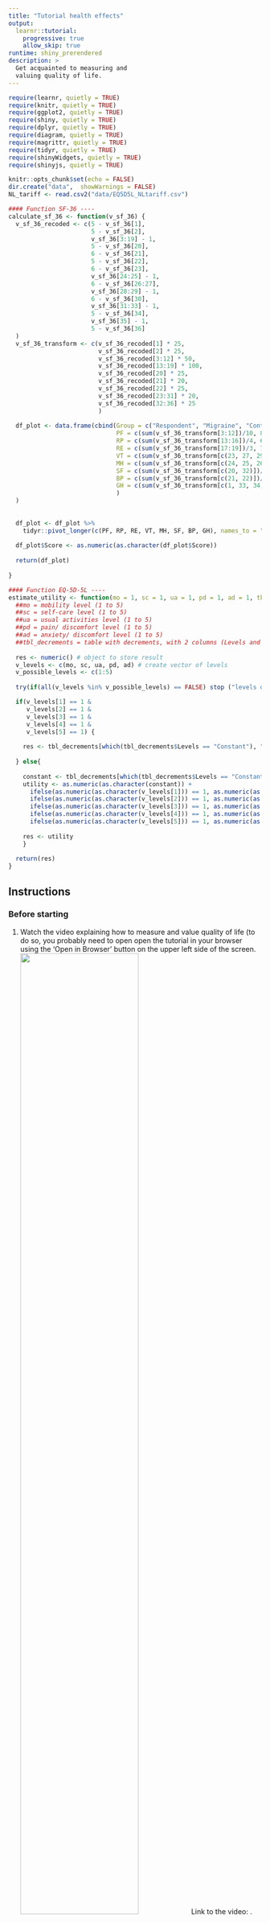 ```yaml
---
title: "Tutorial health effects"
output: 
  learnr::tutorial:
    progressive: true
    allow_skip: true
runtime: shiny_prerendered
description: >
  Get acquainted to measuring and
  valuing quality of life.
---
```


```r
require(learnr, quietly = TRUE)
require(knitr, quietly = TRUE)
require(ggplot2, quietly = TRUE)
require(shiny, quietly = TRUE)
require(dplyr, quietly = TRUE)
require(diagram, quietly = TRUE)
require(magrittr, quietly = TRUE)
require(tidyr, quietly = TRUE)
require(shinyWidgets, quietly = TRUE)
require(shinyjs, quietly = TRUE)

knitr::opts_chunk$set(echo = FALSE)
dir.create("data",  showWarnings = FALSE)
NL_tariff <- read.csv2("data/EQ5D5L_NLtariff.csv")

#### Function SF-36 ----
calculate_sf_36 <- function(v_sf_36) {
  v_sf_36_recoded <- c(5 - v_sf_36[1],
                       5 - v_sf_36[2],
                       v_sf_36[3:19] - 1,
                       5 - v_sf_36[20],
                       6 - v_sf_36[21],
                       5 - v_sf_36[22],
                       6 - v_sf_36[23],
                       v_sf_36[24:25] - 1,
                       6 - v_sf_36[26:27],
                       v_sf_36[28:29] - 1,
                       6 - v_sf_36[30],
                       v_sf_36[31:33] - 1,
                       5 - v_sf_36[34],
                       v_sf_36[35] - 1,
                       5 - v_sf_36[36]
  )
  v_sf_36_transform <- c(v_sf_36_recoded[1] * 25,
                         v_sf_36_recoded[2] * 25,
                         v_sf_36_recoded[3:12] * 50,
                         v_sf_36_recoded[13:19] * 100,
                         v_sf_36_recoded[20] * 25,
                         v_sf_36_recoded[21] * 20,
                         v_sf_36_recoded[22] * 25,
                         v_sf_36_recoded[23:31] * 20,
                         v_sf_36_recoded[32:36] * 25
                         )
  
  df_plot <- data.frame(cbind(Group = c("Respondent", "Migraine", "Control"),
                              PF = c(sum(v_sf_36_transform[3:12])/10, 84.8, 86.1),
                              RP = c(sum(v_sf_36_transform[13:16])/4, 63.3, 76.6),
                              RE = c(sum(v_sf_36_transform[17:19])/3, 75.1, 81.2),
                              VT = c(sum(v_sf_36_transform[c(23, 27, 29, 31)])/4, 61.5, 68),
                              MH = c(sum(v_sf_36_transform[c(24, 25, 26, 28, 30)])/5, 72.2, 76.8),
                              SF = c(sum(v_sf_36_transform[c(20, 32)])/2, 76.6, 84.7),
                              BP = c(sum(v_sf_36_transform[c(21, 22)])/2, 69.4, 81.6),
                              GH = c(sum(v_sf_36_transform[c(1, 33, 34, 35, 36)])/5, 66.4, 72)
                              )
  )
  
  
  df_plot <- df_plot %>% 
    tidyr::pivot_longer(c(PF, RP, RE, VT, MH, SF, BP, GH), names_to = "Domain", values_to = "Score")
  
  df_plot$Score <- as.numeric(as.character(df_plot$Score))
  
  return(df_plot)
  
}

#### Function EQ-5D-5L ----
estimate_utility <- function(mo = 1, sc = 1, ua = 1, pd = 1, ad = 1, tbl_decrements = NL_tariff){
  ##mo = mobility level (1 to 5)
  ##sc = self-care level (1 to 5)
  ##ua = usual activities level (1 to 5)
  ##pd = pain/ discomfort level (1 to 5)
  ##ad = anxiety/ discomfort level (1 to 5)
  ##tbl_decrements = table with decrements, with 2 columns (Levels and Decrements), order by category and levels
  
  res <- numeric() # object to store result
  v_levels <- c(mo, sc, ua, pd, ad) # create vector of levels
  v_possible_levels <- c(1:5)
 
  try(if(all(v_levels %in% v_possible_levels) == FALSE) stop ("levels different than 1 to 5"))

  if(v_levels[1] == 1 &
     v_levels[2] == 1 &
     v_levels[3] == 1 &
     v_levels[4] == 1 &
     v_levels[5] == 1) {
    
    res <- tbl_decrements[which(tbl_decrements$Levels == "Constant"), "Decrements"]
    
  } else{
    
    constant <- tbl_decrements[which(tbl_decrements$Levels == "Constant"), "Decrements"] # Constant when deviating from full health
    utility <- as.numeric(as.character(constant)) + 
      ifelse(as.numeric(as.character(v_levels[1])) == 1, as.numeric(as.character("0")), as.numeric(as.character(tbl_decrements[which(tbl_decrements$Levels == paste0("mo", v_levels[1])), "Decrements"]))) +
      ifelse(as.numeric(as.character(v_levels[2])) == 1, as.numeric(as.character("0")), as.numeric(as.character(tbl_decrements[which(tbl_decrements$Levels == paste0("sc", v_levels[2])), "Decrements"]))) +
      ifelse(as.numeric(as.character(v_levels[3])) == 1, as.numeric(as.character("0")), as.numeric(as.character(tbl_decrements[which(tbl_decrements$Levels == paste0("ua", v_levels[3])), "Decrements"]))) +
      ifelse(as.numeric(as.character(v_levels[4])) == 1, as.numeric(as.character("0")), as.numeric(as.character(tbl_decrements[which(tbl_decrements$Levels == paste0("pd", v_levels[4])), "Decrements"]))) +
      ifelse(as.numeric(as.character(v_levels[5])) == 1, as.numeric(as.character("0")), as.numeric(as.character(tbl_decrements[which(tbl_decrements$Levels == paste0("ad", v_levels[5])), "Decrements"]))) # apply decrements
    
    res <- utility
    }
  
  return(res)
}
```

## Instructions

### Before starting
1. Watch the video explaining how to measure and value quality of life (to do so, you probably need to open open the tutorial in your browser using the 'Open in Browser' button on the upper left side of the screen.  
![](){width="70%"}
Link to the video: .  

### Aims and instructions
The overall aim of this assignment is to get you acquainted with measuring and valuing quality of life using different instruments.  
**OF NOTE**: the solutions which are provided are one way to perform the calculations, you can obtain the same results using other fomula's. The last 'Hint' is always the solution of the assignment. Soultions can be copy/paste in the chunk as shown in the figures below. Once you have completed a code chunk, you can run it by pushing the 'Run code' button on the upper-right side of the chunk.  


```r
knitr::include_graphics("Tutorial_health_effects_files/images/Image_hint.png")
```

```r
knitr::include_graphics("Tutorial_health_effects_files/images/Image_solution.png")
```

[Link to figures](https://education.rstudio.com/blog/2020/05/learnr-for-remote/)

## SF-36
In this assignment you will experience what it is like to fill out the SF-36 Health Survey, a descriptive health-related quality of life instrument. You will start by filling in the SF-36 questionnaire. Subsequently you will enter your individual responses using the button below. These answers will automatically be rescored in the 8 sub-scales of the SF-36. Below a table and a graph will be drawn with your scores ('Respondent’). In these, the scores of a group of patients with migraine and a healthy control group are also displayed for comparison purposes.  
Instructions for completing the questionnaire: Please answer every question. Some questions may look like others, but each one is different. Please take the time to read and answer each question carefully by selecting in the description that best represents your health status.  
Your results are plotted in the graph below, in comparison with the results of a group of migraine patients (N = 340) and a control group of healthy individuals (N = 467).
```r
div(style = "display:inline-block",
    tags$div(class = "panel-heading", "1. In general, would you say your health is:"),
    radioButtons(inputId = "it_1",
                 label = NULL,
                 choices = list("Excellent" = 1, 
                                "Very good" = 2, 
                                "Good" = 3,
                                "Fair" = 4,
                                "Poor" = 5),
                 selected = 1),
    width = "350px")
div(style = "display:inline-block",
    tags$div(class = "panel-heading", "2. Compared to one year ago, how would you rate your health in general now?"),
    radioButtons(inputId = "it_2",
                 label = NULL,
                 choices = list("Much better now than a year ago" = 1, 
                                "Somewhat better now than a year ago" = 2, 
                                "About the same as one year ago" = 3,
                                "Somewhat worse now than one year ago" = 4,
                                "Much worse now than one year ago" = 5),
                 selected = 1),
    width = "350px")
tags$hr()
h4("3. The following items are about activities you might do during a typical day. Does your health now limit you in these activities? If so, how much?")
div(style = "display:inline-block",
    tags$div(class = "panel-heading", "3.a. Vigorous activities, such as running, lifting heavy objects, participating in strenuous sports."),
    radioButtons(inputId = "it_3a",
             label = NULL,
             choices = list("Yes, limited a lot." = 1, 
                            "Yes, limited a little." = 2, 
                            "No, not limited at all." = 3),
             selected = 3),
    width = "350px")
div(style = "display:inline-block",
    tags$div(class = "panel-heading", "3.b. Moderate activities, such as moving a table, pushing a vacuum cleaner, bowling, or playing golf?"),
    radioButtons(inputId = "it_3b",
             label = NULL,
             choices = list("Yes, limited a lot." = 1, 
                            "Yes, limited a little." = 2, 
                            "No, not limited at all." = 3),
             selected = 3),
    width = "350px")
div(style = "display:inline-block",
    tags$div(class = "panel-heading", "3.c. Lifting or carrying groceries."),
    radioButtons(inputId = "it_3c",
             label = NULL,
             choices = list("Yes, limited a lot." = 1, 
                            "Yes, limited a little." = 2, 
                            "No, not limited at all." = 3),
             selected = 3),
    width = "350px"
)
div(style = "display:inline-block",
    tags$div(class = "panel-heading", "3.d. Climbing several flights of stairs."),
    radioButtons(inputId = "it_3d",
             label = NULL,
             choices = list("Yes, limited a lot." = 1, 
                            "Yes, limited a little." = 2, 
                            "No, not limited at all." = 3),
             selected = 3),
    width = "350px")
div(style = "display:inline-block",
    tags$div(class = "panel-heading", "3.e. Climbing one flight of stairs."),
    radioButtons(inputId = "it_3e",
             label = NULL,
             choices = list("Yes, limited a lot." = 1, 
                            "Yes, limited a little." = 2, 
                            "No, not limited at all." = 3),
             selected = 3),
    width = "350px")
div(style = "display:inline-block",
    tags$div(class = "panel-heading", "3.f. Bending, kneeling or stooping."),
    radioButtons(inputId = "it_3f",
             label = NULL,
             choices = list("Yes, limited a lot." = 1, 
                            "Yes, limited a little." = 2, 
                            "No, not limited at all." = 3),
             selected = 3),
    width = "350px")
div(style = "display:inline-block",
    tags$div(class = "panel-heading", "3.g. Walking more than one mile."),
    radioButtons(inputId = "it_3g",
             label = NULL,
             choices = list("Yes, limited a lot." = 1, 
                            "Yes, limited a little." = 2, 
                            "No, not limited at all." = 3),
             selected = 3),
    width = "350px")
div(style = "display:inline-block",
    tags$div(class = "panel-heading", "3.h. Walking several blocks."),
    radioButtons(inputId = "it_3h",
             label = NULL,
             choices = list("Yes, limited a lot." = 1, 
                            "Yes, limited a little." = 2, 
                            "No, not limited at all." = 3),
             selected = 3),
    width = "350px")
div(style = "display:inline-block",
    tags$div(class = "panel-heading", "3.i. Walking one block."),
    radioButtons(inputId = "it_3i",
             label = NULL,
             choices = list("Yes, limited a lot." = 1, 
                            "Yes, limited a little." = 2, 
                            "No, not limited at all." = 3),
             selected = 3),
    width = "350px")
div(style = "display:inline-block",
    tags$div(class = "panel-heading", "3.j. Bathing or dressing yourself."),
    radioButtons(inputId = "it_3j",
                 label = NULL,
                 choices = list("Yes, limited a lot." = 1, 
                                "Yes, limited a little." = 2, 
                                "No, not limited at all." = 3),
                 selected = 3),
    width = "350px")
tags$hr()
h4("4. During the past 4 weeks, have you had any of the following problems with your work or other regular daily activities as a result of your physical health?")
div(style = "display:inline-block",
    tags$div(class = "panel-heading", "4.a. Cut down the amount of time you spent on work or other activities?"),
    radioButtons(inputId = "it_4a",
                 label = NULL,
                 choices = list("Yes" = 1, 
                                "No" = 2),
                 selected = 2),
    width = "250px")
div(style = "display:inline-block",
    tags$div(class = "panel-heading", "4.b. Accomplished less than you would like?"),
    radioButtons(inputId = "it_4b",
                 label = NULL,
                 choices = list("Yes" = 1, 
                                "No" = 2),
                 selected = 2),
    width = "250px")
div(style = "display:inline-block",
    tags$div(class = "panel-heading", "4.c. Were limited in the kind of work or other activities"),
    radioButtons(inputId = "it_4c",
                 label = NULL,
                 choices = list("Yes" = 1, 
                                "No" = 2),
                 selected = 2),
    width = "250px")
div(style = "display:inline-block",
    tags$div(class = "panel-heading", "4.d. Had difficulty performing the work or other activities",
             tags$br(),
             "(for example, it took extra time)"),
    radioButtons(inputId = "it_4d",
                 label = NULL,
                 choices = list("Yes" = 1, 
                                "No" = 2),
                 selected = 2),
    width = "250px")
tags$hr()
h4("5. During the past 4 weeks, have you had any of the following problems with your work or other regular daily activities as a result of any emotional problems (such as feeling depressed or anxious)?")
div(style = "display:inline-block",
    tags$div(class = "panel-heading", "5.a. Cut down the amount of time you spent on work or other activities?"),
    radioButtons(inputId = "it_5a",
                 label = NULL,
                 choices = list("Yes" = 1, 
                                "No" = 2),
                 selected = 2),
    width = "250px")
div(style = "display:inline-block",
    tags$div(class = "panel-heading", "5b. Accomplished less than you would like?"),
    radioButtons(inputId = "it_5b",
                 label = NULL,
                 choices = list("Yes" = 1, 
                                "No" = 2),
                 selected = 2),
    width = "250px")
div(style = "display:inline-block",                            
    tags$div(class = "panel-heading", "5.c. Didn't do work or other activities as carefully as usual"),
    radioButtons(inputId = "it_5c",
                 label = NULL,
                 choices = list("Yes" = 1, 
                                "No" = 2),
                 selected = 2),
    width = "250px")
tags$hr()
div(style = "display:inline-block",
    tags$div(class = "panel-heading", 
             "6. During the past 4 weeks, to what extent has your physical health",
             tags$br(), 
             "or emotional problems interfered with your normal social activities",
             tags$br(),
             "with family, friends, neighbors, or groups?"),
    radioButtons(inputId = "it_6",
                 label = NULL,
                 choices = list("Not at all" = 1, 
                                "Slightly" = 2, 
                                "Moderately" = 3,
                                "Quite a bit" = 4,
                                "Extremely" = 5),
                 selected = 1),
    width = "350px")
div(style = "display:inline-block",
    tags$div(class = "panel-heading", "7. How much bodily pain have you had during the past 4 weeks?"),
    radioButtons(inputId = "it_7",
                 label = NULL,
                 choices = list("Not at all" = 1, 
                                "Slightly" = 2, 
                                "Moderately" = 3,
                                "Quite a bit" = 4,
                                "Extremely" = 5),
                 selected = 1),
    width = "350px")
div(style = "display:inline-block",
    tags$div(class = "panel-heading", "8. During the past 4 weeks, how much did pain interfere with your normal work (including both work outside the home and housework)?"),
    radioButtons(inputId = "it_8",
                 label = NULL,
                 choices = list("Not at all" = 1, 
                                "Slightly" = 2, 
                                "Moderately" = 3,
                                "Quite a bit" = 4,
                                "Extremely" = 5),
                 selected = 1),
    width = "350px")
tags$hr()
h4("9. These questions are about how you feel and how things have been with you during the past 4 weeks. For each question, please give the one answer that comes closest to the way you have been feeling. How much of the time during the past 4 weeks.")
div(style = "display:inline-block",
    tags$div(class = "panel-heading", "9.a. did you feel full of pep?"),
    radioButtons(inputId = "it_9a",
                 label = NULL,
                 choices = list("Almost all the time" = 1, 
                                "Most of the time" = 2, 
                                "A good bit of the time" = 3,
                                "Some of the time" = 4,
                                "A little bit of the time" = 5,
                                "None of the time" = 6),
                 selected = 1),
    width = "250px")
div(style = "display:inline-block",
    tags$div(class = "panel-heading", "9.b. have you been a very nervous person?"),
    radioButtons(inputId = "it_9b",
                 label = NULL,
                 choices = list("Almost all the time" = 1, 
                                "Most of the time" = 2, 
                                "A good bit of the time" = 3,
                                "Some of the time" = 4,
                                "A little bit of the time" = 5,
                                "None of the time" = 6),
                 selected = 6),
    width = "250px")
div(style = "display:inline-block",
    tags$div(class = "panel-heading", "9.c. have you felt so down in the dumps nothing could cheer you up?"),
    radioButtons(inputId = "it_9c",
                 label = NULL,
                 choices = list("Almost all the time" = 1, 
                                "Most of the time" = 2, 
                                "A good bit of the time" = 3,
                                "Some of the time" = 4,
                                "A little bit of the time" = 5,
                                "None of the time" = 6),
                 selected = 6),
    width = "250px")
div(style = "display:inline-block",
    tags$div(class = "panel-heading", "d. have you felt calm and peaceful?"),
    radioButtons(inputId = "it_9d",
                 label = NULL,
                 choices = list("Almost all the time" = 1, 
                                "Most of the time" = 2, 
                                "A good bit of the time" = 3,
                                "Some of the time" = 4,
                                "A little bit of the time" = 5,
                                "None of the time" = 6),
                 selected = 1),
    width = "250px")
div(style = "display:inline-block",
    tags$div(class = "panel-heading", "9.e. did you have a lot of energy?"),
    radioButtons(inputId = "it_9e",
                 label = NULL,
                 choices = list("Almost all the time" = 1, 
                                "Most of the time" = 2, 
                                "A good bit of the time" = 3,
                                "Some of the time" = 4,
                                "A little bit of the time" = 5,
                                "None of the time" = 6),
                 selected = 1),
    width = "250px")
div(style = "display:inline-block",
    tags$div(class = "panel-heading", "9.f. have you felt downhearted and blue?"),
    radioButtons(inputId = "it_9f",
                 label = NULL,
                 choices = list("Almost all the time" = 1, 
                                "Most of the time" = 2, 
                                "A good bit of the time" = 3,
                                "Some of the time" = 4,
                                "A little bit of the time" = 5,
                                "None of the time" = 6),
                 selected = 6),
    width = "250px")
div(style = "display:inline-block",
    tags$div(class = "panel-heading", "9.g. did you feel worn out?"),
    radioButtons(inputId = "it_9g",
                 label = NULL,
                 choices = list("Almost all the time" = 1, 
                                "Most of the time" = 2, 
                                "A good bit of the time" = 3,
                                "Some of the time" = 4,
                                "A little bit of the time" = 5,
                                "None of the time" = 6),
                 selected = 6),
    width = "250px")
div(style = "display:inline-block",
    tags$div(class = "panel-heading", "9.h. have you been a happy person?"),
    radioButtons(inputId = "it_9h",
                 label = NULL,
                 choices = list("Almost all the time" = 1, 
                                "Most of the time" = 2, 
                                "A good bit of the time" = 3,
                                "Some of the time" = 4,
                                "A little bit of the time" = 5,
                                "None of the time" = 6),
                 selected = 1),
    width = "250px")
div(style = "display:inline-block",
    tags$div(class = "panel-heading", "9.i. did you feel tired?"),
    radioButtons(inputId = "it_9i",
             label = NULL,
             choices = list("Almost all the time" = 1, 
                            "Most of the time" = 2, 
                            "A good bit of the time" = 3,
                            "Some of the time" = 4,
                            "A little bit of the time" = 5,
                            "None of the time" = 6),
             selected = 6),
    width = "250px")
tags$hr()
div(style = "display:inline-block",
    tags$div(class = "panel-heading", "10. During the past 4 weeks, how much of the time has your physical health or emotional problems interfered with your social activities (like visiting friends, relatives, etc.)?"),
    radioButtons(inputId = "it_10",
                 label = NULL,
                 choices = list("Almost all the time" = 1, 
                                "Most of the time" = 2,
                                "Some of the time" = 3,
                                "A little bit of the time" = 4,
                                "None of the time" = 5),
                 selected = 5),
    width = "350px")
tags$hr()
h4("How TRUE or FALSE is each of the following statements for you?")
div(style = "display:inline-block",
    tags$div(class = "panel-heading", "a. I seem to get sick a little easier than other people"),
    radioButtons(inputId = "it_11a",
                 label = NULL,
                 choices = list("Definitely true" = 1, 
                                "Mostly true" = 2, 
                                "Don't know" = 3,
                                "Moslty false" = 4,
                                "False" = 5),
                selected = 5),
    width = "250px")
div(style = "display:inline-block",
    tags$div(class = "panel-heading", "b. I am as healthy as anybody I know"),
    radioButtons(inputId = "it_11b",
                 label = NULL,
                 choices = list("Definitely true" = 1, 
                                "Mostly true" = 2, 
                                "Don't know" = 3,
                                "Moslty false" = 4,
                                "False" = 5),
                selected = 1),
    width = "250px")
div(style = "display:inline-block",
    tags$div(class = "panel-heading", "c. I expect my health to get worse"),
    radioButtons(inputId = "it_11c",
                 label = NULL,
                 choices = list("Definitely true" = 1, 
                                "Mostly true" = 2, 
                                "Don't know" = 3,
                                "Moslty false" = 4,
                                "False" = 5),
                selected = 5),
    width = "250px")
div(style = "display:inline-block",
    tags$div(class = "panel-heading", "d. My health is excellent"),
    radioButtons(inputId = "it_11d",
                 label = NULL,
                 choices = list("Definitely true" = 1, 
                                "Mostly true" = 2, 
                                "Don't know" = 3,
                                "Moslty false" = 4,
                                "False" = 5),
                selected = 1),
    width = "250px")
tags$hr()
h2("SF-36 results")
plotOutput("SF_36_calc")
tableOutput("SF_36_calc2")
```

A score of 100 indicates no impairment in the specific domain.  
Abreviation of the domains  
BP = Bodily Pain  
GH = General Health  
MH = Mental Health  
PF = Physical Performance  
RE = Role Emotional  
RP = Role Performance  
SF = Social Functioning  
VT = Vitality  

```r
output$SF_36_calc <- renderPlot({
  
  v_resp_sf36 <- c(as.numeric(as.character(input$it_1)),
                   as.numeric(as.character(input$it_2)),
                   as.numeric(as.character(input$it_3a)), 
                   as.numeric(as.character(input$it_3b)),
                   as.numeric(as.character(input$it_3c)),
                   as.numeric(as.character(input$it_3d)),
                   as.numeric(as.character(input$it_3e)), 
                   as.numeric(as.character(input$it_3f)),
                   as.numeric(as.character(input$it_3g)),
                   as.numeric(as.character(input$it_3h)),
                   as.numeric(as.character(input$it_3i)), 
                   as.numeric(as.character(input$it_3j)),
                   as.numeric(as.character(input$it_4a)),
                   as.numeric(as.character(input$it_4b)),
                   as.numeric(as.character(input$it_4c)), 
                   as.numeric(as.character(input$it_4d)),
                   as.numeric(as.character(input$it_5a)),
                   as.numeric(as.character(input$it_5b)),
                   as.numeric(as.character(input$it_5c)), 
                   as.numeric(as.character(input$it_6)),
                   as.numeric(as.character(input$it_7)),
                   as.numeric(as.character(input$it_8)),
                   as.numeric(as.character(input$it_9a)), 
                   as.numeric(as.character(input$it_9b)),
                   as.numeric(as.character(input$it_9c)),
                   as.numeric(as.character(input$it_9d)),
                   as.numeric(as.character(input$it_9e)), 
                   as.numeric(as.character(input$it_9f)),
                   as.numeric(as.character(input$it_9g)),
                   as.numeric(as.character(input$it_9h)),
                   as.numeric(as.character(input$it_9i)), 
                   as.numeric(as.character(input$it_10)),
                   as.numeric(as.character(input$it_11a)),
                   as.numeric(as.character(input$it_11b)),
                   as.numeric(as.character(input$it_11c)), 
                   as.numeric(as.character(input$it_11d))
                   )
  
  df_plot <- calculate_sf_36(v_resp_sf36)
  
  ggplot(data = df_plot, aes(x = Domain, y = Score, group = Group, color = Group)) +
    geom_line() +
    ylim(0, 100) +
    theme_bw()
}
)

output$SF_36_calc2 <- renderTable({
  
  v_resp_sf36 <- c(as.numeric(as.character(input$it_1)),
                   as.numeric(as.character(input$it_2)),
                   as.numeric(as.character(input$it_3a)), 
                   as.numeric(as.character(input$it_3b)),
                   as.numeric(as.character(input$it_3c)),
                   as.numeric(as.character(input$it_3d)),
                   as.numeric(as.character(input$it_3e)), 
                   as.numeric(as.character(input$it_3f)),
                   as.numeric(as.character(input$it_3g)),
                   as.numeric(as.character(input$it_3h)),
                   as.numeric(as.character(input$it_3i)), 
                   as.numeric(as.character(input$it_3j)),
                   as.numeric(as.character(input$it_4a)),
                   as.numeric(as.character(input$it_4b)),
                   as.numeric(as.character(input$it_4c)), 
                   as.numeric(as.character(input$it_4d)),
                   as.numeric(as.character(input$it_5a)),
                   as.numeric(as.character(input$it_5b)),
                   as.numeric(as.character(input$it_5c)), 
                   as.numeric(as.character(input$it_6)),
                   as.numeric(as.character(input$it_7)),
                   as.numeric(as.character(input$it_8)),
                   as.numeric(as.character(input$it_9a)), 
                   as.numeric(as.character(input$it_9b)),
                   as.numeric(as.character(input$it_9c)),
                   as.numeric(as.character(input$it_9d)),
                   as.numeric(as.character(input$it_9e)), 
                   as.numeric(as.character(input$it_9f)),
                   as.numeric(as.character(input$it_9g)),
                   as.numeric(as.character(input$it_9h)),
                   as.numeric(as.character(input$it_9i)), 
                   as.numeric(as.character(input$it_10)),
                   as.numeric(as.character(input$it_11a)),
                   as.numeric(as.character(input$it_11b)),
                   as.numeric(as.character(input$it_11c)), 
                   as.numeric(as.character(input$it_11d))
  )
  
  df_plot <- calculate_sf_36(v_resp_sf36)
  df_plot
}
)
```

### Questions
```r
textInput("sf36_1", "How do you feel about this result? Did you expect to score higher or lower? and why?")
quiz(
  question("Given these results, can you express your quality of life in a single numeric value (i.e. a utility value)?",
           answer("Yes"),
           answer("No", correct = TRUE)
  )
)
textInput("sf36_2", "Explain why (not)")
```

### Answers
The first answer is your own interpretation of these results. Concerning the second, you cannot express the results of teh SF-36 in a utility value. You cannot add your results in the different domains to obtain a utility values for instance. Conversely, the results of the EQ-5D and SF-6D can be expressed in a single numeric value (also called a utility value). This is what we will do in a following assignment using the EQ-5D-5L.  

## QALY calculation
In this assignment you have to calculate the number of QALYs for a patient who is healthy for the first 10 years of her life (Utility (U) = 0.9), has moderate health (U = 0.60) in the next 5 years, and has poor health the last 10 years of her life (U = 0.30).
Fill in the utility values for each period of time in the boxes below, calculate the total number of QALY gained. The graph can help you to do so, i.e. the total number of QALY is equal to the area under the line. and check your answer by clicking the button.  
```r
div(style = "display:inline-block",
    tags$div(class = "panel-heading", "Utility value first 10 years"),
    numericInput(inputId = "util_first_10",
             label = NULL,
             value = 0,
             min = 0,
             max = 1),
    width = "300px")
div(style = "display:inline-block",
    tags$div(class = "panel-heading", "Utility value next 5 years"),
    numericInput(inputId = "util_5",
             label = NULL,
             value = 0,
             min = 0,
             max = 1),
    width = "300px")
div(style = "display:inline-block",
    tags$div(class = "panel-heading", "Utility value last 10 years"),
    numericInput(inputId = "util_last_10",
             label = NULL,
             value = 0,
             min = 0,
             max = 1),
    width = "300px")
plotOutput("QALY_calc")
numericInput(inputId = "n_QALYs",
             label = "How much QALY does this person accrue over the 25 years? Put your answer",
             value = 0,
             min = 0,
             max = 1)
tags$hr()
actionButton(inputId = "check_QALY_calc",
             label = "Click to check your answer!")
h3(textOutput("TEXT_QALY_calc", container = span))
```

```r
output$QALY_calc <- renderPlot({
  v_u <-  c(rep(as.numeric(as.character(input$util_first_10)), 11),
            rep(as.numeric(as.character(input$util_5)), 6),
            rep(as.numeric(as.character(input$util_last_10)), 11)
            )# vector of utilities
  v_time <- c(c(0:10), 
              c(10:15),
              c(15:25)
              )# vector of time
  plot(x = v_time, y = v_u, type = 'l',
       xlab = "Time (in years)",
       ylab = "Utility value",
       ylim = c(0,1)
       )

}
)

text_button_QALY_calc <- eventReactive(input$check_QALY_calc, {
  if(as.numeric(as.character(input$n_QALYs)) == 15){
    
    paste("Good job, this is correct! 
          The calculation behind this answer is 10 * 0.9 + 5 * 0.6 + 10 * 0.3")
    
  } else {
    paste("This is not the correct answer, try again! Hint: QALYs = quality of life (utility) x length of life")
  }
  
})
  
output$TEXT_QALY_calc <- renderText({
  text_button_QALY_calc()
})
```

## QALYs comparison
The aim of this assignment is to compare the number of QALY gained by two interventions. Intervention A has a survival of 10 years after the intervention with a utility of 0.7. Intervention B has a survival of 5 years after the intervention with a utility of 0.9 followed by 5 years in a health state with a utility of 0.5. Use the fields to fill in the graph and answer the questions.  
```r
h3("Intervention A")
div(style = "display:inline-block",
    tags$div(class = "panel-heading", "Utility value 1st year - Intervention A"),
    numericInput(inputId = "u_A_1",
                 label = NULL,
                 value = 0,
                 min = 0,
                 max = 1),
    width = "250px")
div(style = "display:inline-block",
    tags$div(class = "panel-heading", "Utility value 2nd year - Intervention A"),
    numericInput(inputId = "u_A_2",
                 label = NULL,
                 value = 0,
                 min = 0,
                 max = 1),
    width = "250px")
div(style = "display:inline-block",
    tags$div(class = "panel-heading", "Utility value 3rd year - Intervention A"),
    numericInput(inputId = "u_A_3",
                 label = NULL,
                 value = 0,
                 min = 0,
                 max = 1),
    width = "250px")
div(style = "display:inline-block",
    tags$div(class = "panel-heading", "Utility value 4th year - Intervention A"),
    numericInput(inputId = "u_A_4",
                 label = NULL,
                 value = 0,
                 min = 0,
                 max = 1),
    width = "250px")
div(style = "display:inline-block",
    tags$div(class = "panel-heading", "Utility value 5th year - Intervention A"),
    numericInput(inputId = "u_A_5",
                 label = NULL,
                 value = 0,
                 min = 0,
                 max = 1),
    width = "250px")
div(style = "display:inline-block",
    tags$div(class = "panel-heading", "Utility value 6th year - Intervention A"),
    numericInput(inputId = "u_A_6",
                 label = NULL,
                 value = 0,
                 min = 0,
                 max = 1),
    width = "250px")
div(style = "display:inline-block",
    tags$div(class = "panel-heading", "Utility value 7th year - Intervention A"),
    numericInput(inputId = "u_A_7",
                 label = NULL,
                 value = 0,
                 min = 0,
                 max = 1),
    width = "250px")
div(style = "display:inline-block",
    tags$div(class = "panel-heading", "Utility value 8th year - Intervention A"),
    numericInput(inputId = "u_A_8",
                 label = NULL,
                 value = 0,
                 min = 0,
                 max = 1),
    width = "250px")
div(style = "display:inline-block",
    tags$div(class = "panel-heading", "Utility value 9th year - Intervention A"),
    numericInput(inputId = "u_A_9",
                 label = NULL,
                 value = 0,
                 min = 0,
                 max = 1),
    width = "250px")
div(style = "display:inline-block",
    tags$div(class = "panel-heading", "Utility value 10th year - Intervention A"),
    numericInput(inputId = "u_A_10",
                 label = NULL,
                 value = 0,
                 min = 0,
                 max = 1),
    width = "250px")
tags$hr()
h3("Intervention B")
div(style = "display:inline-block",
    tags$div(class = "panel-heading", "Utility value 1st year - Intervention B"),
    numericInput(inputId = "u_B_1",
                 label = NULL,
                 value = 0,
                 min = 0,
                 max = 1),
    width = "250px")
div(style = "display:inline-block",
    tags$div(class = "panel-heading", "Utility value 2nd year - Intervention B"),
    numericInput(inputId = "u_B_2",
                 label = NULL,
                 value = 0,
                 min = 0,
                 max = 1),
    width = "250px")
div(style = "display:inline-block",
    tags$div(class = "panel-heading", "Utility value 3rd year - Intervention B"),
    numericInput(inputId = "u_B_3",
                 label = NULL,
                 value = 0,
                 min = 0,
                 max = 1),
    width = "250px")
div(style = "display:inline-block",
    tags$div(class = "panel-heading", "Utility value 4th year - Intervention B"),
    numericInput(inputId = "u_B_4",
                 label = NULL,
                 value = 0,
                 min = 0,
                 max = 1),
    width = "250px")
div(style = "display:inline-block",
    tags$div(class = "panel-heading", "Utility value 5th year - Intervention B"),
    numericInput(inputId = "u_B_5",
                 label = NULL,
                 value = 0,
                 min = 0,
                 max = 1),
    width = "250px")
div(style = "display:inline-block",
    tags$div(class = "panel-heading", "Utility value 6th year - Intervention B"),
    numericInput(inputId = "u_B_6",
                 label = NULL,
                 value = 0,
                 min = 0,
                 max = 1),
    width = "250px")
div(style = "display:inline-block",
    tags$div(class = "panel-heading", "Utility value 7th year - Intervention B"),
numericInput(inputId = "u_B_7",
             label = NULL,
             value = 0,
             min = 0,
             max = 1),
width = "250px")
div(style = "display:inline-block",
    tags$div(class = "panel-heading", "Utility value 8th year - Intervention B"),
    numericInput(inputId = "u_B_8",
                 label = NULL,
                 value = 0,
                 min = 0,
                 max = 1),
    width = "250px")
div(style = "display:inline-block",
    tags$div(class = "panel-heading", "Utility value 9th year - Intervention B"),
    numericInput(inputId = "u_B_9",
                 label = NULL,
                 value = 0,
                 min = 0,
                 max = 1),
    width = "250px")
div(style = "display:inline-block",
    tags$div(class = "panel-heading", "Utility value 10th year - Intervention B"),
    numericInput(inputId = "u_B_10",
                 label = NULL,
                 value = 0,
                 min = 0,
                 max = 1),
    width = "250px")
tags$hr()
h3("Graphs displaying utility values of each intervention over time")
plotOutput("QALY_comp")
```

```r
output$QALY_comp <- renderPlot({
  
  v_u_A <-  c(as.numeric(as.character(input$u_A_1)),
              as.numeric(as.character(input$u_A_1)),
              as.numeric(as.character(input$u_A_2)),
              as.numeric(as.character(input$u_A_3)),
              as.numeric(as.character(input$u_A_4)),
              as.numeric(as.character(input$u_A_5)),
              as.numeric(as.character(input$u_A_6)),
              as.numeric(as.character(input$u_A_7)),
              as.numeric(as.character(input$u_A_8)),
              as.numeric(as.character(input$u_A_9)),
              as.numeric(as.character(input$u_A_10))) # vector of utilities - intervention A
  
  v_u_B <-  c(as.numeric(as.character(input$u_B_1)),
              as.numeric(as.character(input$u_B_1)),
              as.numeric(as.character(input$u_B_2)),
              as.numeric(as.character(input$u_B_3)),
              as.numeric(as.character(input$u_B_4)),
              as.numeric(as.character(input$u_B_5)),
              as.numeric(as.character(input$u_B_6)),
              as.numeric(as.character(input$u_B_7)),
              as.numeric(as.character(input$u_B_8)),
              as.numeric(as.character(input$u_B_9)),
              as.numeric(as.character(input$u_B_10))) # vector of utilities - intervention B
  
  v_time_2 <- c(0:10) # vector of time
  
  plot(x = v_time_2, y = v_u_A, type = 'l',
       xlab = "Time (in years)",
       ylab = "Utility value",
       ylim = c(0, 1),
       xlim = c(0, 10),
       col = 1
  )
  lines(x = v_time_2, y = v_u_B, col = 2)
  legend(x = "topright",          # Position
         legend = c("Intervention A", "Intervention B"),  # Legend texts
         lty = c(1, 1),           # Line types
         col = c(1, 2)           # Line colors
         )             
  
  
}
)
```

### Questions
```r
quiz(
  question("Which intervention provides the most QALYs?",
           answer("Intervention A"),
           answer("Intervention B"), 
           answer("They provide the same number of QALYs", correct = TRUE),
  correct = "Good job, this is correct (because the interventions provide the same number of QALYs)!",
  incorrect = "This is not the correct answer, try again! Hint: QALYs = quality of life (utility) x length of life",
  allow_retry = TRUE
  )
)
textInput("Answer_Q_comp1", "1. Based on the total number of QALYs gained, which intervention would you prefer?")
textInput("Answer_Q_comp2", "2. What if the quality of life with intervention A was 0.8, which one would you then prefer?")
```

### Answers/discussion  

1. In theory, you should not prefer the one over the other because they provide the same number of QALYs. None of these strategies is thus more effective than the other.  
2. In that case, intervention A would be preferred because it would provide more QALYs.  

## EQ-5D-5L
This assignment aims to get you acquainted with measuring health through the EQ-5D-5L. It is based on the sample version of the EQ-5D-5L that is available at https://euroqol.org/eq-5d-instruments/sample-demo/. It is composed of both a questionnaire and the visual analog scale (VAS).  
Instructions: Under each heading, please tick the ONE box that best describes your health TODAY. Then rate your quality of life using the VAS.

```r
div(style = "display:inline-block",
    tags$div(class = "panel-heading", "Mobility"),
    radioButtons(inputId = "mo",
                 label = NULL,
                 choices = list("I have no problems in walking about" = 1, 
                               "I have slight problems in walking about" = 2, 
                               "I have moderate problems in walking about" = 3,
                               "I have severe problems in walking about" = 4,
                               "I am unable to walk about" = 5),
                 selected = 1),
    width = "300px")
div(style = "display:inline-block",
    tags$div(class = "panel-heading", "Self-care"),
    radioButtons(inputId = "sc",
                 label = NULL,
                 choices = list("I have no problems washing or dressing myself" = 1, 
                         "I have slight problems washing or dressing myself" = 2, 
                         "I have moderate problems washing or dressing myself" = 3,
                         "I have severe problems washing or dressing myself" = 4,
                         "I am unable to wash or dress myself" = 5),
                  selected = 1),
    width = "300px")
div(style = "display: inline-block",
    tags$div(class = "panel-heading", 
             HTML("Usual activities<br>e.g. work, study, housework, family or leisure activities")),
    radioButtons(inputId = "ua",
                 label = NULL,
                 choices = list("I have no problems doing my usual activities" = 1, 
                         "I have slight problems doing my usual activities" = 2, 
                         "I have moderate problems doing my usual activities" = 3,
                         "I have severe problems doing my usual activities" = 4,
                         "I am unable to do my usual activities" = 5),
                  selected = 1),
    width = "300px")
div(style = "display:inline-block",
    tags$div(class = "panel-heading", "Pain/ discomfort"),
    radioButtons(inputId = "pd",
                 label = NULL,
                 choices = list("I have no pain or discomfort" = 1, 
                         "I have slight pain or discomfort" = 2, 
                         "I have moderate pain or discomfort" = 3,
                         "I have severe pain or discomfort" = 4,
                         "I have extreme pain or discomfort" = 5),
                 selected = 1),
    width = "300px")
div(style = "display:inline-block",
    tags$div(class = "panel-heading", "Anxiety/ depression"),
    radioButtons(inputId = "ad",
                 label = NULL,
                 choices = list("I am not anxious or depressed" = 1, 
                         "I am slightly anxious or depressed" = 2, 
                         "I am moderately anxious or depressed" = 3,
                         "I am severely anxious or depressed" = 4,
                         "I am extremely anxious or depressed" = 5),
                 selected = 1),
    width = "300px")
tags$hr()
h3("Visual analog scale")
h4("We would like to know how good or bad your health is TODAY. This scale is numbered from 0 to 100. 100 means the best health you can imagine. 0 means the worst health you can imagine. Please slide the button to indicate how your health is TODAY.")
div(
	HTML("The best health you can imagine"),
	shinyWidgets::noUiSliderInput(
		inputId = "vas",
		label = "",
		tooltips = T,
    min = 0, max = 100,
    # color = "#EC008C",
    step = NULL,
    direction = "rtl",
    pips = list(
    	mode = "positions",
      values = seq(0, 100, by = 5),
      density = 1
      ),
		format = wNumbFormat(
			decimals = 0
		),
		value = 0,
    orientation = "vertical",
    width = 300,
    height = 400
    ),
   div(
	 	style = "margin-top:-20px", HTML("The worst health you can imagine")
	 )
	)

#sliderInput("vas", "Your health today:", 
 #           min = 0, max = 1, value = 0.5, step= 0.01)
tags$hr()
h3("EQ-5D-5L utility estimate based on the questionnaire")
h4(textOutput("EQ5D_calc"))
tags$hr()
h3("Utility estimate using the Visual Analog Scale")
h4(textOutput("VAS"))
tags$hr()
h4("Do you see differences between the results? Can you explain them?")
```

```r
shinyjs::runjs("$( '.noUi-base').click(
  function(){
      $('.noUi-handle').css('visibility','visible')})")
 
output$EQ5D_calc <- renderText({ 

   paste("The estimated utility value is:",
         estimate_utility(mo = as.numeric(as.character(input$mo)),
                            ua = as.numeric(as.character(input$ua)),
                            sc = as.numeric(as.character(input$sc)),
                            pd = as.numeric(as.character(input$pd)),
                            ad = as.numeric(as.character(input$ad)),
                    tbl_decrements = NL_tariff))
 })
   
output$VAS <- renderText({
 paste("Your health today is", as.numeric(as.character(input$vas))/100)
})
```

## Determining utility values
This assignment aims to teach you how to use the Dutch EQ-5D-5L tarriff (Versteegh et al. - 2016) to calculate utility values based on a health state description.  
Instructions: For each health state description, calculate the utility value using the tarriff provided in the table. The EQ-5D codes are organised as follows: mobility, self-care , usual activities, pain/ discomfort level, anxiety/ discomfort level. Provide your answer until 3 decimals".  
Hint: Level 1 means that someone has no impairment in a dimension. For each dimension with a Level different than 1, a disutility is applied to the constant.  
Example: the code 12345 is interpreted as: I have no problems in walking about, I have slight problems washing or dressing myself, I have moderate problems doing my usual activities, I have severe pain or discomfort, I am extremely anxious or depressed.  
Reference: Matthijs M. Versteegh, Karin M. Vermeulen, Silvia M. A. A. Evers, G. Ardine de Wit, Rilana Prenger, Elly A. Stolk, Dutch Tariff for the Five-Level Version of EQ-5D, Value in Health, Volume 19, Issue 4, 2016, Pages 343-352, https://doi.org/10.1016/j.jval.2016.01.003").  
The table below shows the decrements associated with each level of each dimension.  

```r
NL_tariff
```
*Abbreviations table: mo = mobility, sc = self-care , ua = usual activities, pd = pain/ discomfort level, ad = anxiety/ discomfort level*

```r
quiz(
  question("What is the utility value associated with the following EQ-5D-5L description: 12423?",
           answer("0.512", correct = TRUE),
           answer("0.432"),
           answer("0.662"),
           answer("0.842"),
           allow_retry = TRUE,
           random_answer_order = TRUE
           ),
  question("What is the utility value associated with the following EQ-5D-5L description: 25431?",
           answer("0.223"),
           answer("0.368"),
           answer("0.587"),
           answer("0.466", correct = TRUE),
           allow_retry = TRUE,
           random_answer_order = TRUE
           ),
  question("What is the utility value associated with the following EQ-5D-5L description: 11122?",
           answer("0.985"),
           answer("0.817", correct = TRUE),
           answer("0.754"),
           answer("0.647"),
           allow_retry = TRUE,
           random_answer_order = TRUE
           )
)
```

## Valuing health states
In this assignment, you will value the first health state which is described in the previous assignment using the following techniques: Standard Gamble, Time-trade-off, and Visual analog scale. These methods are originally used to determine the decrements associated with each level of the EQ-5D-5L (for instance).  
EQ-5D description first health state (12423): I have no problems in walking about, I have slight problems washing or dressing myself, I have severe problems doing my usual activities,I have slight pain or discomfort, and I am moderately anxious or depressed

```r
h3("Standard Gamble")
h4("At which probability of immediate death would you be indifferent between the Gamble and remaining in health state 12423 for 10 years?")
helpText("Please indicate this probability using the slider")
sliderInput("sg_hs1", "Probability of death in the gamble",
            min = 0, max = 1, value = 0.5, step = 0.01)
h3("Standard Gamble health state 12423")
plotOutput("plot_sg_hs1")
h4(textOutput("res_sg_hs1"))
tags$hr()
h3("Time trade off")
h4("How much years of life in this health state (12423) would you trade to become indifferent between a) remaining in this health state for 10 years and b) living for 10 life years minus - the amount of traded life years in perfect health?")
helpText("Please indicate this number of years using the slider")
sliderInput("tto_hs1", "Number of traded years", 
            min = 0, max = 10, value = 5, step = 0.1)
h3("Time trade off health state 12423")
plotOutput("plot_tto_hs1")
h4(textOutput("res_tto_hs1"))
tags$hr()
h3("Visual analog scale")
h4("How do you rate the quality of life in this health state (12423)?")
helpText("Please indicate this on the visual analog scale using the slider")
div(
	HTML("The best health you can imagine"),
	shinyWidgets::noUiSliderInput(
		inputId = "vas_hs1",
		label = "",
		tooltips = T,
    min = 0, max = 100,
    # color = "#EC008C",
    step = NULL,
    direction = "rtl",
    pips = list(
    	mode = "positions",
      values = seq(0, 100, by = 5),
      density = 1
      ),
		format = wNumbFormat(
			decimals = 0
		),
		value = 0,
    orientation = "vertical",
    width = 300,
    height = 400
    ),
   div(
	 	style = "margin-top:-20px", HTML("The worst health you can imagine")
	 )
	)
h3("Visual analog scale health state 12423")
h4(textOutput("res_vas_hs1"))
```

```r
shinyjs::runjs("$( '.noUi-base').click(
  function(){
      $('.noUi-handle').css('visibility','visible')})")

output$plot_sg_hs1 <- renderPlot({
   p <- input$sg_hs1
   
   v_names <- c("Current state", "Gamble", "Death", "Perfect health", "Remain in state")
   M <- matrix(nrow = 5, ncol = 5, byrow = TRUE, data = 0)
   M[5, 1] <- ""
   M[2, 1] <- ""
   M[3, 2] <- p
   M[4, 2] <- 1-p
   plotmat(M, pos = c(1, 1, 3), name = v_names, lwd = 1,
           curve = 0,
           box.lwd = 2, cex.txt = 1.2, box.size = 0.05,
           box.type = "square", box.prop = 0.5,
           shadow.size = 0
           )
   
 })

output$res_sg_hs1 <- renderText({
   paste0("You are considering a gamble with a ", round(input$sg_hs1*100,0), "% probability of immediate death. Your utility value for this health state is ",  1-input$sg_hs1, ".")
 })

 output$plot_tto_hs1 <- renderPlot({
   
   trade_off <- input$tto_hs1
   data <- data.frame(TTO = c(0, 10-trade_off, trade_off),
                      No_TTO = c(10, 0, 0)
   )
   
   barplot(as.matrix(data), col = c(4, 3, 2),
           legend.text = c("Current Health state",
                           "Healthy life years",
                           "Traded life years"),
           horiz = TRUE)
   
 })
 
output$res_tto_hs1 <- renderText({
   paste0("You are indifferent between a) trading ", round(input$tto_hs1, 1), " years of life and living ", 10 - round(input$tto_hs1, 1),  " years of life in perfect health and b) living in this health state for 10 years. Your utility value for this health state is ",  (10 - input$tto_hs1)/10, ".")
 })
 
output$res_vas_hs1 <- renderText({
   paste0("The quality of life (utility) you assign to this health state is ", as.numeric(as.character(input$vas_hs1))/100, ".")
 })
```


## Vignettes
In this assignment, you will value the two health states that are described as vignettes using the following techniques: Standard Gamble, Time-trade-off, and Visual analog scale. A vignette is a narrative description of a certain health state. These vignettes are used to value the quality of life of a group of individuals when these individuals may not be able to participate in their own quality of life elicitation (for example).  
Instructions: read the vignettes and fill in the Standard Gamble, Time-trade-off, and Visual analog scale.  

### Vignette 1: Reumatoid arthritis (mild variant)  
Your mobility is limited by pain. Walking long distances and standing still increase these complaints/ When you exercise, you experience increased joint complaints the day after. You are fully capable of bathing and clothing yourself. However, putting on shoes with laces is not an option. Activities that require lots of movement or physical strength cannot be performed. You require some help with usual activities such as doing groceries. It is important to take things slowly! You experience a constant mild pain in the joints and there is always a chance a relapse occurs. During a relapse, you are often feeling depressed, but you experience no cognitive symptoms. Your vision is normal for your age and you have no hearing problems. Your speech is normal but you experience mild to severe problems using your hands. Typing and other light activities are still possible, but every exercise that requires strength from your fingers is painful. The coordination of your fingers is also poor. Since other people do not directly observe where your pain is located, you experience some misunderstanding and miscomprehension. You are capable of maintaining normal social contacts, although the duration and frequency of such contacts are somewhat limited.

```r
h3("Standard Gamble")
h4("At which probability of immediate death would you be indifferent between the Gamble and remaining in the above-described health state for 30 years?")
helpText("Please indicate this probability using the slider")
div(style = "display:inline-block",
  sliderInput("sg_v1", "Probability of death in the gamble", 
            min = 0, max = 1, value = 0.5, step = 0.01),
  width = "400px")
plotOutput("plot_sg_v1")
h4(textOutput("res_sg_v1"))
tags$hr()
h3("Time trade off")
h4("How much years of life in the above-described health state would you trade to become indifferent between a) remaining in this health state for 30 years and b) living for 30 life years minus - the amount of traded life years in perfect health?")
helpText("Please indicate this number of years using the slider")
div(style = "display:inline-block",
    sliderInput("tto_v1", "Number of traded years", 
            min = 0, max = 30, value = 15, step = 0.1),
    width = "400px")
plotOutput("plot_tto_v1")
h4(textOutput("res_tto_v1"))
tags$hr()
h3("Visual analog scale")
h4("How do you rate the quality of life in the above-described health state?")
helpText("Please indicate this on the visual analog scale using the slider")
div(style = "display:inline-block",
	HTML("The best health you can imagine"),
	shinyWidgets::noUiSliderInput(
		inputId = "vas_v1",
		label = "",
		tooltips = T,
    min = 0, max = 100,
    # color = "#EC008C",
    step = NULL,
    direction = "rtl",
    pips = list(
    	mode = "positions",
      values = seq(0, 100, by = 5),
      density = 1
      ),
		format = wNumbFormat(
			decimals = 0
		),
		value = 0,
    orientation = "vertical",
    width = 300,
    height = 300
    ),
   div(
	 	style = "margin-top:-20px", HTML("The worst health you can imagine")
	 )
	)
div(style = "display:inline-block; margin-top: -1px",
    textOutput("res_vas_v1"),
    width = "300px"
)
```

### Vignette 2: Neurological disorder - Cerebral Vascular Accident (serious case)
Your mobility is severely limited. You are in a wheelchair during the day. Getting in and out of bed is only possible with (professional) help. You have to be straightened in your wheelchair several times per day and you are incapable of bathing and clothing yourself. You are incontinent and you are severely limited in the amount of daily activities that you can perform. You are still able to read a newspaper, listen to music, and watch television. You experience no pain but you experience some discomfort from sitting the whole day in your wheelchair. You are unable to swallow and are therefore fed intravenously. You experience emotional swings at least twice per day (spontaneous crying) and you are restless in the dark. You are able to see, but you are not able to recognize anything in your left visual space. You have severe aphasia (you cannot form sentences and have trouble finding the correct words). Only your partner and the nurses understand some of what you are trying to communicate. You are fully paralyzed on the right side of your body and you experience severe problems with coordination on the left side. There is only a limited form of social contact possible with the nursing staff and even with people who experience the same type of disorder.
             
```r
h3("Standard Gamble")
h4("At which probability of immediate death would you be indifferent between the Gamble and remaining in the above-described health state for 30 years?")
helpText("Please indicate this probability using the slider")
div(style = "display:inline-block",
    sliderInput("sg_v2", "Probability of death in the gamble",
            min = 0, max = 1, value = 0.5, step = 0.01),
    width = "400px")
plotOutput("plot_sg_v2")
h4(textOutput("res_sg_v2"))
tags$hr()
h3("Time trade off")
h4("How much years of life in the above-described health state would you trade to become indifferent between a) remaining in this health state for 30 years and b) living for 30 life years minus - the amount of traded life years in perfect health?")
helpText("Please indicate this number of years using the slider")
div(style = "display:inline-block",
    sliderInput("tto_v2", "Number of traded years", 
            min = 0, max = 30, value = 15, step = 0.1),
    width = "400px")
plotOutput("plot_tto_v2")
h4(textOutput("res_tto_v2"))
tags$hr()
h3("Visual analog scale")
h4("How do you rate the quality of life in the above-described health state?")
helpText("Please indicate this on the visual analog scale using the slider")
div(style = "display:inline-block",
	HTML("The best health you can imagine"),
	shinyWidgets::noUiSliderInput(
		inputId = "vas_v2",
		label = "",
		tooltips = T,
    min = 0, max = 100,
    # color = "#EC008C",
    step = NULL,
    direction = "rtl",
    pips = list(
    	mode = "positions",
      values = seq(0, 100, by = 5),
      density = 1
      ),
		format = wNumbFormat(
			decimals = 0
		),
		value = 0,
    orientation = "vertical",
    width = 300,
    height = 300
    ),
   div(
	 	style = "margin-top:-20px", HTML("The worst health you can imagine")
	 )
	)
div(style = "display:inline-block; margin-top: -1px",
    textOutput("res_vas_v2"),
    width = "300px")
```                    
                    
```r
shinyjs::runjs("$( '.noUi-base').click(
  function(){
      $('.noUi-handle').css('visibility','visible')})")
# Vignette 1
output$plot_sg_v1 <- renderPlot({
 p <- input$sg_v1
 
 v_names <- c("Current state", "Gamble", "Death", "Perfect health", "Remain in state")
 M <- matrix(nrow = 5, ncol = 5, byrow = TRUE, data = 0)
 M[5, 1] <- ""
 M[2, 1] <- ""
 M[3, 2] <- p
 M[4, 2] <- 1-p
 plotmat(M, pos = c(1, 1, 3), name = v_names, lwd = 1,
         curve = 0,
         box.lwd = 2, cex.txt = 1.2, box.size = 0.05,
         box.type = "square", box.prop = 0.5
 )
 
})
output$res_sg_v1 <- renderText({
 paste0("You are considering a gamble with a ", round(input$sg_v1*100,0), "% probability of immediate death. Your utility value for this health state is ",  1-input$sg_v1, ".")
})


output$plot_tto_v1 <- renderPlot({
 
 trade_off <- input$tto_v1
 data <- data.frame(TTO = c(0, 30-trade_off, trade_off),
                    No_TTO = c(30, 0, 0)
 )
 
 barplot(as.matrix(data), col = c(4, 3, 2),
         legend.text = c("Current Health state",
                         "Healthy life years",
                         "Traded life years"),
         horiz = TRUE)
 
})

output$res_tto_v1 <- renderText({
 paste0("You are indifferent between a) trading ", round(input$tto_v1, 1), " years of life and living ", 30 - round(input$tto_v1, 1),  " years of life in perfect health and b) living in this health state for 30 years. Your utility value for this health state is ",  round((30 - input$tto_v1)/30, 2), ".")
})

output$res_vas_v1 <- renderText({
 paste0("The quality of life (utility) you assign to this health state is ", as.numeric(as.character(input$vas_v1)) / 100, ".")
})

# Vignette 2
output$plot_sg_v2 <- renderPlot({
 p <- input$sg_v2
 
 v_names <- c("Current state", "Gamble", "Death", "Perfect health", "Remain in state")
 M <- matrix(nrow = 5, ncol = 5, byrow = TRUE, data = 0)
 M[5, 1] <- ""
 M[2, 1] <- ""
 M[3, 2] <- p
 M[4, 2] <- 1-p
 plotmat(M, pos = c(1, 1, 3), name = v_names, lwd = 1,
         curve = 0,
         box.lwd = 2, cex.txt = 1.2, box.size = 0.05,
         box.type = "square", box.prop = 0.5
 )
 
})
output$res_sg_v2 <- renderText({
 paste0("You are considering a gamble with a ", round(input$sg_v2*100,0), "% probability of immediate death. Your utility value for this health state is ",  1-input$sg_v2, ".")
})


output$plot_tto_v2 <- renderPlot({
 
 trade_off <- input$tto_v2
 data <- data.frame(TTO = c(0, 30-trade_off, trade_off),
                    No_TTO = c(30, 0, 0)
 )
 
 barplot(as.matrix(data), col = c(4, 3, 2),
         legend.text = c("Current Health state",
                         "Healthy life years",
                         "Traded life years"),
         horiz = TRUE)
 
})

output$res_tto_v2 <- renderText({
 paste0("You are indifferent between a) trading ", round(input$tto_v2, 1), " years of life and living ", 30 - round(input$tto_v2, 1),  " years of life in perfect health and b) living in this health state for 30 years. Your utility value for this health state is ",  round((30 - input$tto_v2)/30, 2), ".")
})

output$res_vas_v2 <- renderText({
 paste0("The quality of life (utility) you assign to this health state is ", as.numeric(as.character(input$vas_v2)) / 100, ".")
})
```
